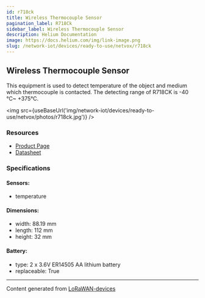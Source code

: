 ```yaml
---
id: r718ck
title: Wireless Thermocouple Sensor
pagination_label: R718Ck
sidebar_label: Wireless Thermocouple Sensor
description: Helium Documentation
image: https://docs.helium.com/img/link-image.png
slug: /network-iot/devices/ready-to-use/netvox/r718ck
---
```



<LegacyContentBanner />

## Wireless Thermocouple Sensor

This equipment is used to detect temperature of the object and medium which thermocouple is
contacted. The detecting range of R718CK is -40 °C~ +375°C.

<img src={useBaseUrl('img/network-iot/devices/ready-to-use/netvox/photos/r718ck.jpg')} />

### Resources

- [Product Page](http://www.netvox.com.tw/product.asp?pro=R718CK)
- [Datasheet](http://www.netvox.com.tw/um/R718CK/R718CKdatasheet.pdf)

### Specifications

#### Sensors:

- temperature

#### Dimensions:

- width: 88.19 mm
- length: 112 mm
- height: 32 mm

#### Battery:

- type: 2 x 3.6V ER14505 AA lithium battery
- replaceable: True

---

Content generated from [LoRaWAN-devices](https://github.com/TheThingsNetwork/lorawan-devices)
